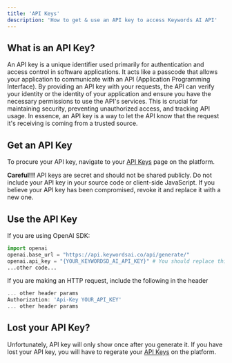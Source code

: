```yaml
---
title: 'API Keys'
description: 'How to get & use an API key to access Keywords AI API'
---
```


## What is an API Key?

An API key is a unique identifier used primarily for authentication and access control in software applications. It acts like a passcode that allows your application to communicate with an API (Application Programming Interface). By providing an API key with your requests, the API can verify your identity or the identity of your application and ensure you have the necessary permissions to use the API's services. This is crucial for maintaining security, preventing unauthorized access, and tracking API usage. In essence, an API key is a way to let the API know that the request it's receiving is coming from a trusted source.

## Get an API Key

To procure your API key, navigate to your [API Keys](https://platform.keywordsai.co/platform/api/api-keys) page on the platform.


**Careful!!!** API keys are secret and should not be shared publicly. Do not include your API key in your source code or client-side JavaScript. If you believe your API key has been compromised, revoke it and replace it with a new one.

## Use the API Key

If you are using OpenAI SDK:

```python
import openai
openai.base_url = "https://api.keywordsai.co/api/generate/"
openai.api_key = "{YOUR_KEYWORDSD_AI_API_KEY}" # You should replace this with your actual key
...other code...
```

If you are making an HTTP request, include the following in the header

```jsx
... other header params
Authorization: 'Api-Key YOUR_API_KEY'
... other header params
```

## Lost your API Key?

Unfortunately, API key will only show once after you generate it. If you have lost your API key, you will have to regerate your [API Keys](https://platform.keywordsai.co/platform/api/api-keys) on the platform.